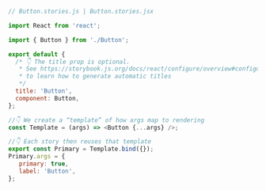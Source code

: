 ```js
// Button.stories.js | Button.stories.jsx

import React from 'react';

import { Button } from './Button';

export default {
  /* 👇 The title prop is optional.
   * See https://storybook.js.org/docs/react/configure/overview#configure-story-loading
   * to learn how to generate automatic titles
   */
  title: 'Button',
  component: Button,
};

//👇 We create a “template” of how args map to rendering
const Template = (args) => <Button {...args} />;

//👇 Each story then reuses that template
export const Primary = Template.bind({});
Primary.args = {
   primary: true,
   label: 'Button',
};
```